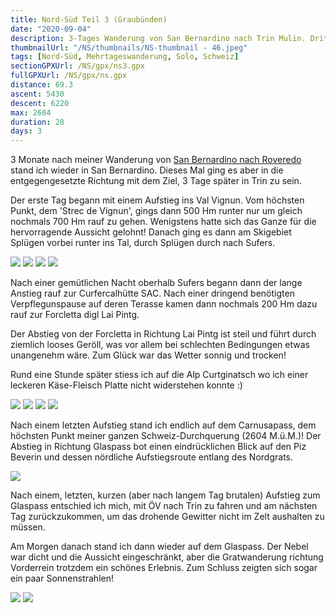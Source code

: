 ```yaml
---
title: Nord-Süd Teil 3 (Graubünden)
date: "2020-09-04"
description: 3-Tages Wanderung von San Bernardino nach Trin Mulin. Dritter Teil meiner CH-Durchquerung.
thumbnailUrl: "/NS/thumbnails/NS-thumbnail - 46.jpeg"
tags: [Nord-Süd, Mehrtageswanderung, Solo, Schweiz]
sectionGPXUrl: /NS/gpx/ns3.gpx
fullGPXUrl: /NS/gpx/ns.gpx
distance: 69.3
ascent: 5430
descent: 6220
max: 2604
duration: 28
days: 3
---
```


3 Monate nach meiner Wanderung von <a href="/blog/2020-06-12-nord-sud-2/">San Bernardino nach Roveredo</a> stand ich wieder in San Bernardino. Dieses Mal ging es aber in die entgegengesetzte Richtung mit dem Ziel, 3 Tage später in Trin zu sein.

Der erste Tag begann mit einem Aufstieg ins Val Vignun. Vom höchsten Punkt, dem 'Strec de Vignun', gings dann 500 Hm runter nur um gleich nochmals 700 Hm rauf zu gehen. Wenigstens hatte sich das Ganze für die hervorragende Aussicht gelohnt! Danach ging es dann am Skigebiet Splügen vorbei runter ins Tal, durch Splügen durch nach Sufers.

<Img src="/NS/46.jpeg" d="Blick vom Strec de Vignun auf den Guggernüll" />
<Img src="/NS/50.jpeg" d="Weg runter nach Splügen, 1000 Hm ins Tal hinab" />
<Img src="/NS/52.jpeg" d="" />
<Img src="/NS/53.jpeg" d="Burgruine bei Splügen" />

Nach einer gemütlichen Nacht oberhalb Sufers begann dann der lange Anstieg rauf zur Curfercalhütte SAC. Nach einer dringend benötigten Verpflegunspause auf deren Terasse kamen dann nochmals 200 Hm dazu rauf zur Forcletta digl Lai Pintg.

Der Abstieg von der Forcletta in Richtung Lai Pintg ist steil und führt durch ziemlich looses Geröll, was vor allem bei schlechten Bedingungen etwas unangenehm wäre. Zum Glück war das Wetter sonnig und trocken!

Rund eine Stunde später stiess ich auf die Alp Curtginatsch wo ich einer leckeren Käse-Fleisch Platte nicht widerstehen konnte :)

<Img
	src="/NS/57.jpeg"
	d="700Hm hinter mir, noch 500 vor mir. Zwischen den beiden Gipfel hinten in der Mitte war ich gestern (2. Foto)."
/>
<Img
	src="/NS/60.jpeg"
	d="Von der Forcletta digl Lai Pintg, der Piz Beverin hinten rechts, fast ausgetrockneter Lai Pintg vorne rechts"
/>
<Img
	src="/NS/64.jpeg"
	d="Steiler Abstieg von der Forcletta durch loses Geröll ist nicht das Angenehmste..."
/>
<Img src="/NS/65.jpeg" d="Wohlverdiente Mittagspause :)" />

Nach einem letzten Aufstieg stand ich endlich auf dem Carnusapass, dem höchsten Punkt meiner ganzen Schweiz-Durchquerung (2604 M.ü.M.)! Der Abstieg in Richtung Glaspass bot einen eindrücklichen Blick auf den Piz Beverin und dessen nördliche Aufstiegsroute entlang des Nordgrats.

<Img src="/NS/67.jpeg" d="Piz Beverin von der Westseite" />

Nach einem, letzten, kurzen (aber nach langem Tag brutalen) Aufstieg zum Glaspass entschied ich mich, mit ÖV nach Trin zu fahren und am nächsten Tag zurückzukommen, um das drohende Gewitter nicht im Zelt aushalten zu müssen.

Am Morgen danach stand ich dann wieder auf dem Glaspass. Der Nebel war dicht und die Aussicht eingeschränkt, aber die Gratwanderung richtung Vorderrein trotzdem ein schönes Erlebnis. Zum Schluss zeigten sich sogar ein paar Sonnenstrahlen!

<Img src="/NS/68.jpeg" d="Neblige Angelegenheit auf dem Tguma..." />
<Img src="/NS/71.jpeg" d="... mit zwischenzeitlichen Auflockerungen." />
